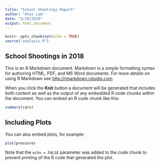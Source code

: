 ```yaml
---
title: "School Shootings Report"
author: "Alex Lam"
date: "5/19/2020"
output: html_document
---
```


```r
knitr::opts_chunk$set(echo = TRUE)
source("analysis.R")
```

## School Shootings in 2018

This is an R Markdown document. Markdown is a simple formatting syntax for authoring HTML, PDF, and MS Word documents. For more details on using R Markdown see <http://rmarkdown.rstudio.com>.

When you click the **Knit** button a document will be generated that includes both content as well as the output of any embedded R code chunks within the document. You can embed an R code chunk like this:

```r
summary(cars)
```

## Including Plots

You can also embed plots, for example:

```r
plot(pressure)
```

Note that the `echo = FALSE` parameter was added to the code chunk to prevent printing of the R code that generated the plot.
